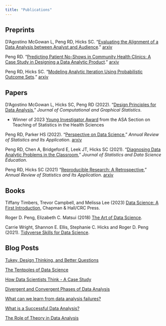 ```yaml
---
title: "Publications"
---
```


## Preprints

D'Agostino McGowan L, Peng RD, Hicks SC. "[Evaluating the Alignment of a Data Analysis between Analyst and Audience](https://arxiv.org/abs/2312.07616)." [arxiv](https://arxiv.org/abs/2312.07616)

Peng RD. "[Predicting Patient No-Shows in Community Health Clinics: A Case Study in Designing a Data Analytic Product](https://arxiv.org/abs/2310.17506)." [arxiv](https://arxiv.org/abs/2310.17506)

Peng RD, Hicks SC. "[Modeling Analytic Iteration Using Probabilistic Outcome Sets](https://arxiv.org/abs/2309.08494)." [arxiv](https://arxiv.org/abs/2309.08494)

## Papers

D'Agostino McGowan L, Hicks SC, Peng RD (2022). "[Design Principles for Data Analysis](https://www.tandfonline.com/doi/full/10.1080/10618600.2022.2104290)," *Journal of Computational and Graphical Statistics*.

-   Winner of 2023 [Young Investigator Award](https://tshsblog.wixsite.com/main/single-post/2023-tshs-section-awards) from the ASA Section on Teaching of Statistics in the Health Sciences

Peng RD, Parker HS (2022). "[Perspective on Data Science](https://www.annualreviews.org/doi/full/10.1146/annurev-statistics-040220-013917)," *Annual Review of Statistics and Its Application*. [arxiv](https://arxiv.org/abs/2105.06324)

Peng RD, Chen A, Bridgeford E, Leek JT, Hicks SC (2021). "[Diagnosing Data Analytic Problems in the Classroom](https://www.tandfonline.com/doi/abs/10.1080/26939169.2021.1971586)," *Journal of Statistics and Data Science Education*.

Peng RD, Hicks SC (2021) "[Reproducible Research: A Retrospective](https://www.annualreviews.org/doi/full/10.1146/annurev-publhealth-012420-105110)," *Annual Review of Statistics and Its Application*. [arxiv](https://arxiv.org/abs/2007.12210)

## Books

Tiffany Timbers, Trevor Campbell, and Melissa Lee (2023) [Data Science: A First Introduction](https://datasciencebook.ca), Chapman & Hall/CRC Press.

Roger D. Peng, Elizabeth C. Matsui (2018) [The Art of Data Science](https://leanpub.com/artofdatascience).

Carrie Wright, Shannon E. Ellis, Stephanie C. Hicks and Roger D. Peng (2021). [Tidyverse Skills for Data Science](http://jhudatascience.org/tidyversecourse/).

## Blog Posts

[Tukey, Design Thinking, and Better Questions](https://simplystatistics.org/posts/2019-04-17-tukey-design-thinking-and-better-questions/)

[The Tentpoles of Data Science](https://simplystatistics.org/posts/2019-01-18-the-tentpoles-of-data-science/)

[How Data Scientists Think - A Case Study](https://simplystatistics.org/posts/2019-01-09-how-data-scientists-think-a-mini-case-study/)

[Divergent and Convergent Phases of Data Analysis](https://simplystatistics.org/posts/2018-09-14-divergent-and-convergent-phases-of-data-analysis/)

[What can we learn from data analysis failures?](https://simplystatistics.org/posts/2018-04-23-what-can-we-learn-from-data-analysis-failures/)

[What is a Successful Data Analysis?](https://simplystatistics.org/posts/2018-04-17-what-is-a-successful-data-analysis/)

[The Role of Theory in Data Analysis](https://simplystatistics.org/posts/2018-12-11-the-role-of-theory-in-data-analysis/)
